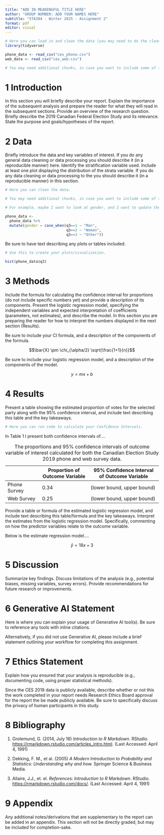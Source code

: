 ```yaml
---
title: "ADD IN MEANINGFUL TITLE HERE"
author: "GROUP NUMBER: ADD YOUR NAMES HERE"
subtitle: "STA304 - Winter 2025 - Assignment 2"
format: pdf
editor: visual
---
```


```r

# Here you can load in and clean the data (you may need to do the cleaning in a separate R script - this is up to you).
library(tidyverse)

phone_data <- read_csv("ces_phone.csv")
web_data <- read_csv("ces_web.csv")

# You may need additional chunks, in case you want to include some of the cleaning output.

```

# 1 Introduction

In this section you will briefly describe your report. Explain the importance of the subsequent analysis and prepare the reader for what they will read in the subsequent sections. Provide an overview of the research question. Briefly describe the 2019 Canadian Federal Election Study and its relevance. State the purpose and goals/hypotheses of the report.

# 2 Data

Briefly introduce the data and key variables of interest. If you do any general data cleaning or data processing you should describe it (in a reproducible manner) here. Identify the stratification variable used. Include at least one plot displaying the distribution of the strata variable. If you do any data cleaning or data processing to the you should describe it (in a reproducible manner) in this section.

```r

# Here you can clean the data. 

# You may need additional chunks, in case you want to include some of the cleaning output.

# For example, maybe I want to look at gender, and I want to update the labels of the gender variable in the phone data, to match the web data.

phone_data <- 
  phone_data %>% 
  mutate(gender = case_when(q3==1 ~ "Man",
                            q3==2 ~ "Woman",
                            q3==3 ~ "Other")) 

```

Be sure to have text describing any plots or tables included.

```r

# Use this to create your plots/visualization. 

hist(phone_data$q3) 

```

# 3 Methods

Include the formula for calculating the confidence interval for proportions (do not include specific numbers yet) and provide a description of its components. Present the logistic regression model, specifying the independent variables and expected interpretation of coefficients (parameters, not estimates), and describe the model. In this section you are preparing the reader for how to interpret the numbers displayed in the next section (Results).

Be sure to include your CI formula, and a description of the components of the formula.

$$\bar{X} \pm \chi_{\alpha/2} \sqrt{\frac{1+1}{n}}$$

Be sure to include your logistic regression model, and a description of the components of the model.

$$y = mx+ b$$

# 4 Results

Present a table showing the estimated proportion of votes for the selected party along with the 95% confidence interval, and include text describing this table and the key takeaways.

```r

# Here you can run code to calculate your Confidence Intervals.

```

In Table 1 I present both confidence intervals of....

|              | Proportion of Outcome Variable | 95% Confidence Interval of Outcome Variable |
|----------------|-----------------------|---------------------------------|
| Phone Survey | 0.34                           | (lower bound, upper bound)                  |
| Web Survey   | 0.25                           | (lower bound, upper bound)                  |

: The proportions and 95% confidence intervals of outcome variable of interest calculated for both the Canadian Election Study 2019 phone and web survey data.

Provide a table or formula of the estimated logistic regression model, and include text describing this table/formula and the key takeaways. Interpret the estimates from the logistic regression model. Specifically, commenting on how the predictor variables relate to the outcome variable.

Below is the estimate regression model....

$$
\hat{y} = 18x+3
$$

# 5 Discussion

Summarize key findings. Discuss limitations of the analysis (e.g., potential biases, missing variables, survey errors). Provide recommendations for future research or improvements.

# 6 Generative AI Statement

Here is where you can explain your usage of Generative AI tool(s). Be sure to reference any tools with inline citations.

Alternatively, if you did not use Generative AI, please include a brief statement outlining your workflow for completing this assignment.

# 7 Ethics Statement

Explain how you ensured that your analysis is reproducible (e.g., documenting code, using proper statistical methods).

Since the CES 2019 data is publicly available, describe whether or not this the work completed in your report needs Research Ethics Board approval for the report the be made publicly available. Be sure to specifically discuss the privacy of human participants in this study.

\newpage

# 8 Bibliography

1.  Grolemund, G. (2014, July 16) *Introduction to R Markdown*. RStudio. <https://rmarkdown.rstudio.com/articles_intro.html>. (Last Accessed: April 4, 1991)

2.  Dekking, F. M., et al. (2005) *A Modern Introduction to Probability and Statistics: Understanding why and how.* Springer Science & Business Media.

3.  Allaire, J.J., et. el. *References: Introduction to R Markdown*. RStudio. <https://rmarkdown.rstudio.com/docs/>. (Last Accessed: April 4, 1991)

\newpage

# 9 Appendix

Any additional notes/derivations that are supplementary to the report can be added in an appendix. This section will not be directly graded, but may be included for completion-sake.
